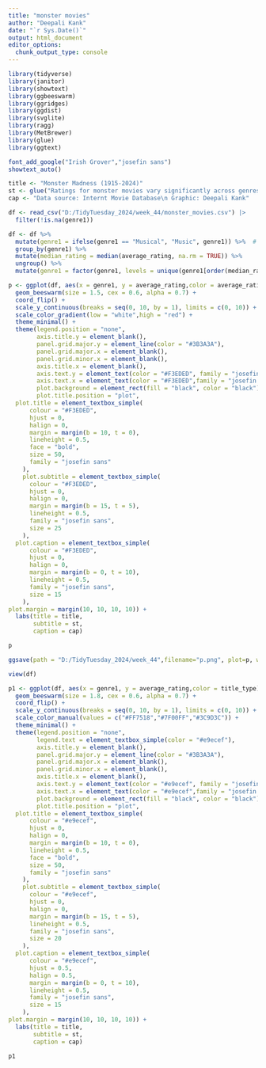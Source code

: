 ---
title: "monster movies"
author: "Deepali Kank"
date: "`r Sys.Date()`"
output: html_document
editor_options: 
  chunk_output_type: console
---

```{r}
library(tidyverse)
library(janitor)
library(showtext)
library(ggbeeswarm)
library(ggridges)
library(ggdist)
library(svglite)
library(ragg)
library(MetBrewer)
library(glue)
library(ggtext)
```


```{r}
font_add_google("Irish Grover","josefin sans")
showtext_auto()
```


```{r}
title <- "Monster Madness (1915-2024)"
st <- glue("Ratings for monster movies vary significantly across genres, with few titles achieving high acclaim. Notably, <span style='color:#FF7518'>movies</span> typically span the full range of ratings, while <span style='color:#7F00FF'>TV movies</span> and <span style='color:#3C9D3C'>videos</span> show a more constrained performance, generally clustering in the mid to low ratings, highlighting differing audience expectations and production values across formats.")
cap <- "Data source: Internt Movie Database\n Graphic: Deepali Kank"
```


```{r}
df <- read_csv("D:/TidyTuesday_2024/week_44/monster_movies.csv") |> 
  filter(!is.na(genre1))
```


```{r}

df <- df %>%
  mutate(genre1 = ifelse(genre1 == "Musical", "Music", genre1)) %>%  # This line combines 'Musical' with 'Music'
  group_by(genre1) %>%
  mutate(median_rating = median(average_rating, na.rm = TRUE)) %>%
  ungroup() %>%
  mutate(genre1 = factor(genre1, levels = unique(genre1[order(median_rating, decreasing = TRUE)])))

```


```{r}
p <- ggplot(df, aes(x = genre1, y = average_rating,color = average_rating) )+
  geom_beeswarm(size = 1.5, cex = 0.6, alpha = 0.7) +
  coord_flip() +
  scale_y_continuous(breaks = seq(0, 10, by = 1), limits = c(0, 10)) +
  scale_color_gradient(low = "white",high = "red") +
  theme_minimal() +
  theme(legend.position = "none",
        axis.title.y = element_blank(),
        panel.grid.major.y = element_line(color = "#3B3A3A"),
        panel.grid.major.x = element_blank(),
        panel.grid.minor.x = element_blank(),
        axis.title.x = element_blank(),
        axis.text.y = element_text(color = "#F3EDED", family = "josefin sans" , size = 20, face = "bold"),
        axis.text.x = element_text(color = "#F3EDED",family = "josefin sans",size = 20,face = "bold"),
        plot.background = element_rect(fill = "black", color = "black"),
        plot.title.position = "plot",
  plot.title = element_textbox_simple(
      colour = "#F3EDED",
      hjust = 0,
      halign = 0,
      margin = margin(b = 10, t = 0),
      lineheight = 0.5,
      face = "bold",
      size = 50,
      family = "josefin sans"
    ),
    plot.subtitle = element_textbox_simple(
      colour = "#F3EDED",
      hjust = 0,
      halign = 0,
      margin = margin(b = 15, t = 5),
      lineheight = 0.5,
      family = "josefin sans",
      size = 25
    ),
  plot.caption = element_textbox_simple(
      colour = "#F3EDED",
      hjust = 0,
      halign = 0,
      margin = margin(b = 0, t = 10),
      lineheight = 0.5,
      family = "josefin sans",
      size = 15
    ),
plot.margin = margin(10, 10, 10, 10)) +
  labs(title = title,
       subtitle = st,
       caption = cap)
```

```{r}
p
```


```{r}
ggsave(path = "D:/TidyTuesday_2024/week_44",filename="p.png", plot=p, width=5, height=7)
```


```{r}
view(df)
```


```{r}
p1 <- ggplot(df, aes(x = genre1, y = average_rating,color = title_type) )+
  geom_beeswarm(size = 1.8, cex = 0.6, alpha = 0.7) +
  coord_flip() +
  scale_y_continuous(breaks = seq(0, 10, by = 1), limits = c(0, 10)) +
  scale_color_manual(values = c("#FF7518","#7F00FF","#3C9D3C")) +
  theme_minimal() +
  theme(legend.position = "none",
        legend.text = element_textbox_simple(color = "#e9ecef"),
        axis.title.y = element_blank(),
        panel.grid.major.y = element_line(color = "#3B3A3A"),
        panel.grid.major.x = element_blank(),
        panel.grid.minor.x = element_blank(),
        axis.title.x = element_blank(),
        axis.text.y = element_text(color = "#e9ecef", family = "josefin sans" , size = 20, face = "bold"),
        axis.text.x = element_text(color = "#e9ecef",family = "josefin sans",size = 20,face = "bold"),
        plot.background = element_rect(fill = "black", color = "black"),
        plot.title.position = "plot",
  plot.title = element_textbox_simple(
      colour = "#e9ecef",
      hjust = 0,
      halign = 0,
      margin = margin(b = 10, t = 0),
      lineheight = 0.5,
      face = "bold",
      size = 50,
      family = "josefin sans"
    ),
    plot.subtitle = element_textbox_simple(
      colour = "#e9ecef",
      hjust = 0,
      halign = 0,
      margin = margin(b = 15, t = 5),
      lineheight = 0.5,
      family = "josefin sans",
      size = 20
    ),
  plot.caption = element_textbox_simple(
      colour = "#e9ecef",
      hjust = 0.5,
      halign = 0.5,
      margin = margin(b = 0, t = 10),
      lineheight = 0.5,
      family = "josefin sans",
      size = 15
    ),
plot.margin = margin(10, 10, 10, 10)) +
  labs(title = title,
       subtitle = st,
       caption = cap)
```

```{r}
p1
```

